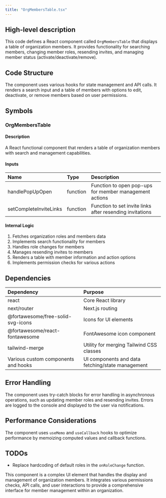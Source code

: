 ```yaml
---
title: "OrgMembersTable.tsx"
---
```


## High-level description
This code defines a React component called `OrgMembersTable` that displays a table of organization members. It provides functionality for searching members, changing member roles, resending invites, and managing member status (activate/deactivate/remove).

## Code Structure
The component uses various hooks for state management and API calls. It renders a search input and a table of members with options to edit, deactivate, or remove members based on user permissions.

## Symbols

### OrgMembersTable
#### Description
A React functional component that renders a table of organization members with search and management capabilities.

#### Inputs
| Name | Type | Description |
|:-----|:-----|:------------|
| handlePopUpOpen | function | Function to open pop-ups for member management actions |
| setCompleteInviteLinks | function | Function to set invite links after resending invitations |

#### Internal Logic
1. Fetches organization roles and members data
2. Implements search functionality for members
3. Handles role changes for members
4. Manages resending invites to members
5. Renders a table with member information and action options
6. Implements permission checks for various actions

## Dependencies
| Dependency | Purpose |
|:-----------|:--------|
| react | Core React library |
| next/router | Next.js routing |
| @fortawesome/free-solid-svg-icons | Icons for UI elements |
| @fortawesome/react-fontawesome | FontAwesome icon component |
| tailwind-merge | Utility for merging Tailwind CSS classes |
| Various custom components and hooks | UI components and data fetching/state management |

## Error Handling
The component uses try-catch blocks for error handling in asynchronous operations, such as updating member roles and resending invites. Errors are logged to the console and displayed to the user via notifications.

## Performance Considerations
The component uses `useMemo` and `useCallback` hooks to optimize performance by memoizing computed values and callback functions.

## TODOs
- Replace hardcoding of default roles in the `onRoleChange` function.

This component is a complex UI element that handles the display and management of organization members. It integrates various permissions checks, API calls, and user interactions to provide a comprehensive interface for member management within an organization.